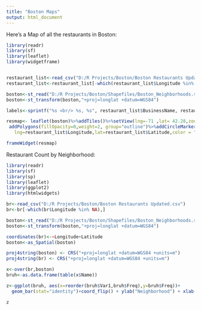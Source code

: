 ```yaml
---
title: "Boston Maps"
output: html_document
---
```


Here's a Map of all the restaurants in Boston:
```r
library(readr)
library(sf)
library(leaflet)
library(widgetframe)


restaurant_list<-read_csv("D:/R Projects/Boston/Boston Restaurants Updated.csv")
restaurant_list<-restaurant_list[-which(restaurant_list$Longitude %in% NA),]

boston<-st_read("D:/R Projects/Boston/Shapefiles/Boston_Neighborhoods.shp")
boston<-st_transform(boston,"+proj=longlat +datum=WGS84")

labels<-sprintf("%s <br/> %s, %s", restaurant_list$BusinessName, restaurant_list$Address, restaurant_list$CITY)%>%lapply(htmltools::HTML)

resmap<- leaflet(boston)%>%addTiles()%>%setView(lng=-71 ,lat= 42.28,zoom=12)%>%
 addPolygons(fillOpacity=0,weight=2, group="outline")%>%addCircleMarkers(
   lng=restaurant_list$Longitude,lat=restaurant_list$Latitude,color = "#ff0000", radius=1)
```

```r
frameWidget(resmap)
```


Restaurant Count by Neighborhood:
```r
library(readr)
library(sf)
library(sp)
library(leaflet)
library(ggplot2)
library(htmlwidgets)

br<-read_csv("D:/R Projects/Boston/Boston Restaurants Updated.csv")
br<-br[-which(br$Longitude %in% NA),]

boston<-st_read("D:/R Projects/Boston/Shapefiles/Boston_Neighborhoods.shp")
boston<-st_transform(boston,"+proj=longlat +datum=WGS84")

coordinates(br)<-~Longitude+Latitude
boston<-as_Spatial(boston)

proj4string(boston) <- CRS("+proj=longlat +datum=WGS84 +units=m")
proj4string(br) <- CRS("+proj=longlat +datum=WGS84 +units=m")

x<-over(br,boston)
bruh<-as.data.frame(table(x$Name))

z<-ggplot(bruh, aes(x=reorder(bruh$Var1,bruh$Freq),y=bruh$Freq))+
  geom_bar(stat="identity")+coord_flip() + ylab("Neighborhood") + xlab("Restaurant Count")
```

```r
z
```


